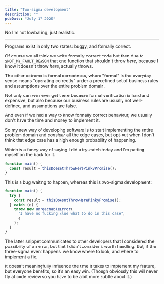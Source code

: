 ```yaml
---
title: "Two-sigma development"
description: ""
pubDate: "July 17 2025"
---
```


No I'm not lowballing, just realistic.

---

Programs exist in only two states: buggy, and formally correct.

Of course we all think we write formally correct code but then
due to `$NOT_MY_FAULT_REASON` that one function that shouldn't throw _here_,
because I know it doesn't throw _here_, actually throws.

The other extreme is formal correctness, where "formal" in the
everyday sense means "operating correctly" under a predefined set
of business rules and assumptions over the entire problem domain.

Not only can we never get there because formal verification is hard
and expensive, but also because our business rules are usually not well-defined,
and assumptions are false.

And even if we had a way to know formally correct behaviour,
we usually don't have the time and money to implement it.

So my new way of developing software is to start implementing the
entire problem domain and _consider_ all the edge cases, but opt-out
when I don't think that edge case has a high enough probability
of happening.

Which is a fancy way of saying I did a try-catch today and I'm
patting myself on the back for it.

```typescript
function main() {
  const result = thisDoesntThrowHerePinkyPromise();
}
```

This is a bug waiting to happen, whereas this is two-sigma development:

```typescript
function main() {
  try {
    const result = thisDoesntThrowHerePinkyPromise();
  } catch (e) {
    throw new UnreachableError(
      "I have no fucking clue what to do in this case",
      e
    );
  }
}
```

The latter snippet communicates to other developers that I considered
the possibility of an error, but that I didn't consider it worth
handling. But, if the three-sigma event happens, we know where to look,
and where to implement a fix.

It doesn't meaningfully influence the time it takes to implement my feature,
but everyone benefits, so it's an easy win. (Though obviously this will
never fly at code review so you have to be a bit more subtle about it.)
